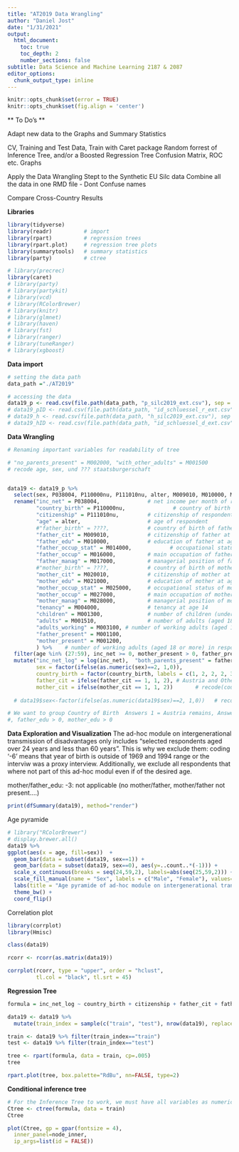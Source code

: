 ```yaml
---
title: "AT2019 Data Wrangling"
author: "Daniel Jost"
date: "1/31/2021"
output: 
  html_document:
    toc: true
    toc_depth: 2
    number_sections: false
subtitle: Data Science and Machine Learning 2187 & 2087
editor_options: 
  chunk_output_type: inline
---
```


```r
knitr::opts_chunk$set(error = TRUE)
knitr::opts_chunk$set(fig.align = 'center')
```

** To Do's **

Adapt new data to the Graphs and Summary Statistics

CV, Training and Test Data,
Train with Caret package
Random forrest of Inference Tree, and/or a Boosted Regression Tree
Confusion Matrix, ROC etc.
Graphs

Apply the Data Wrangling Stept to the Synthetic EU Silc data
Combine all the data in one RMD file - Dont Confuse names

Compare Cross-Country Results


**Libraries**
```r
library(tidyverse)
library(readr)          # import
library(rpart)          # regression trees
library(rpart.plot)     # regression tree plots
library(summarytools)   # summary statistics
library(party)          # ctree

# library(precrec)
library(caret)       
# library(party)
# library(partykit)
# library(vcd)
# library(RColorBrewer)
# library(knitr)
# library(glmnet)  
# library(haven)
# library(fst)
# library(ranger)
# library(tuneRanger)
# library(xgboost)
```

**Data import**
```r
# setting the data path
data_path ="./AT2019"

# accessing the data
data19_p <- read.csv(file.path(data_path, "p_silc2019_ext.csv"), sep = ";")  # personal data
# data19_pID <- read.csv(file.path(data_path, "id_schluessel_r_ext.csv"), sep = ";")  # personal ID
# data19_h <- read.csv(file.path(data_path, "h_silc2019_ext.csv"), sep = ";")  # household data
# data19_hID <- read.csv(file.path(data_path, "id_schluessel_d_ext.csv"), sep = ";")  # household ID
```

**Data Wrangling**
```r
# Renaming important variables for readability of tree

# "no_parents_present" = M002000, "with_other_adults" = M001500
# recode age, sex, und ??? staatsburgerschaft 


data19 <- data19_p %>% 
  select(sex, P038004, P110000nu, P111010nu, alter, M009010, M010000, M014000, M016000, M017000, M020010, M021000, M025000, M027000, M028000, M004000, M001300, M001510, M003100, M001100, M001200, M002000, M001500) %>% 
  rename("inc_net" = P038004,               # net income per month of respondent
         "country_birth" = P110000nu,               # country of birth of respondent
         "citizenship" = P111010nu,         # citizenship of respondent
         "age" = alter,                     # age of respondent
         #"father_birth" = ????,            # country of birth of father at age 14
         "father_cit" = M009010,            # citizenship of father at age 14
         "father_edu" = M010000,            # education of father at age 14 (höchster abschluss)
         "father_occup_stat" = M014000,            # occupational status of father at age 14
         "father_occup" = M016000,          # main occupation of father at age 14
         "father_manag" = M017000,          # managerial position of father at age 14
         #"mother_birth" = ????,            # country of birth of mother at age 14
         "mother_cit" = M020010,            # citizenship of mother at age 14
         "mother_edu" = M021000,            # education of mother at age 14
         "mother_occup_stat" = M025000,     # occupational status of mother at age 14
         "mother_occup" = M027000,          # main occupation of mother at age 14
         "mother_manag" = M028000,          # managerial position of mother at age 14
         "tenancy" = M004000,               # tenancy at age 14
         "children" = M001300,              # number of children (under 18) in respondent’s household at age 14
         "adults" = M001510,                # number of adults (aged 18 or more) in respondent’s household
         "adults_working" = M003100, # number of working adults (aged 18 or more) in respondent’s household
         "father_present" = M001100,
         "mother_present" = M001200,
         ) %>%    # number of working adults (aged 18 or more) in respondent’s household
  filter(age %in% (27:59), inc_net >= 0, mother_present > 0, father_present > 0, father_cit > 0, mother_cit > 0)  %>%      # We drop all answers where the respondents refused or were not able to provide information
  mutate("inc_net_log" = log(inc_net),  "both_parents_present" = father_present + mother_present, # 4 = none present, 3 = one present, 2 = both present
         sex = factor(ifelse(as.numeric(sex)==2, 1,0)), 
         country_birth = factor(country_birth, labels = c(1, 2, 2, 2, 3, 3)), # Austria, EU, Non-EU
         father_cit = ifelse(father_cit == 1, 1, 2), # Austria and Other
         mother_cit = ifelse(mother_cit == 1, 1, 2))       # recode(country_birth, "1" = "Austria", "EU" = 2, "EU" = 3, "EU" = 4, "non-EU" = 5, "non-EU" = 6)) # logged net income per month of respondent
  
  # data19$sex<-factor(ifelse(as.numeric(data19$sex)==2, 1,0))   # recoding sex from (m=1, f=2) to (0, 1)

# We want to group Country of Birth  Answers 1 = Austria remains, Answer 2,3,4 are grouped as EU, and Answers 5,6 are grouped as outside EU
#, father_edu > 0, mother_edu > 0
```

**Data Exploration and Visualization**
The ad-hoc module on intergenerational transmission of disadvantages only includes "selected respondents aged over 24 years and less than 60 years". This is why we exclude them: coding '-6' means that year of birth is outside of 1969 and 1994 range or the interviw was a proxy interview. Additionally, we exclude all respondents that where not part of this ad-hoc modul even if of the desired age.  

mother/father_edu: -3: not applicable (no mother/father, mother/father not present....)

```r

print(dfSummary(data19), method="render")
```

Age pyramide
```r
# library("RColorBrewer")
# display.brewer.all()
data19 %>% 
ggplot(aes(x = age, fill=sex))  + 
  geom_bar(data = subset(data19, sex==1)) +
  geom_bar(data = subset(data19, sex==0), aes(y=..count..*(-1))) + 
  scale_x_continuous(breaks = seq(24,59,2), labels=abs(seq(25,59,2))) +
  scale_fill_manual(name = "Sex", labels = c("Male", "Female"), values=c("springgreen2", "slateblue1")) +
  labs(title = "Age pyramide of ad-hoc module on intergenerational transmission of disadvantages", x = "Age", y = "") +
  theme_bw() +
  coord_flip()

```


Correlation plot
```r
library(corrplot)
library(Hmisc)

class(data19)

rcorr <- rcorr(as.matrix(data19))

corrplot(rcorr, type = "upper", order = "hclust", 
         tl.col = "black", tl.srt = 45)

```

**Regression Tree**
```r
formula = inc_net_log ~ country_birth + citizenship + father_cit + father_edu + father_occup_stat + father_occup + father_manag + mother_cit + mother_edu + mother_occup_stat + mother_occup + mother_manag + tenancy + children + adults + adults_working + father_present + mother_present + both_parents_present

data19 <- data19 %>%
  mutate(train_index = sample(c("train", "test"), nrow(data19), replace=TRUE, prob=c(0.8, 0.2)))

train <- data19 %>% filter(train_index=="train")
test <- data19 %>% filter(train_index=="test")

tree <- rpart(formula, data = train, cp=.005)
tree

rpart.plot(tree, box.palette="RdBu", nn=FALSE, type=2)
```
**Conditional inference tree**
```r
# For the Inference Tree to work, we must have all variables as numeric data
Ctree <- ctree(formula, data = train)
Ctree

plot(Ctree, gp = gpar(fontsize = 4),
  inner_panel=node_inner,
  ip_args=list(id = FALSE))
```